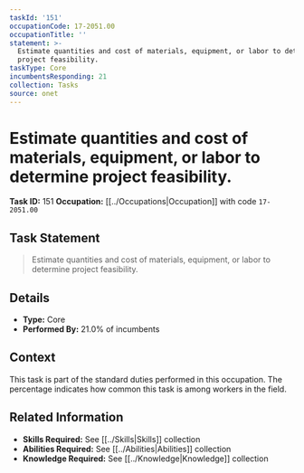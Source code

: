 ```yaml
---
taskId: '151'
occupationCode: 17-2051.00
occupationTitle: ''
statement: >-
  Estimate quantities and cost of materials, equipment, or labor to determine
  project feasibility.
taskType: Core
incumbentsResponding: 21
collection: Tasks
source: onet
---
```

# Estimate quantities and cost of materials, equipment, or labor to determine project feasibility.

**Task ID:** 151
**Occupation:** [[../Occupations|Occupation]] with code `17-2051.00`

## Task Statement

> Estimate quantities and cost of materials, equipment, or labor to determine project feasibility.

## Details

- **Type:** Core
- **Performed By:** 21.0% of incumbents

## Context

This task is part of the standard duties performed in this occupation. The percentage indicates how common this task is among workers in the field.

## Related Information

- **Skills Required:** See [[../Skills|Skills]] collection
- **Abilities Required:** See [[../Abilities|Abilities]] collection
- **Knowledge Required:** See [[../Knowledge|Knowledge]] collection
